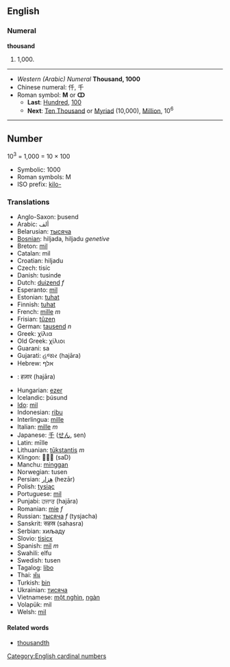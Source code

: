 ==English==

===Numeral===
'''thousand'''
# 1,000.

----

*''Western (Arabic) Numeral'' '''Thousand, 1000'''
*Chinese numeral: 仟, 千
*Roman symbol: '''M''' or '''ↀ'''
**'''Last''': [[Hundred]], [[100]]
**'''Next''': [[Ten Thousand]] or [[Myriad]] (10,000), [[Million]], 10<sup>6</sup>

----

==Number==

10<sup>3</sup> = 1,000 = 10 &times; 100

*Symbolic: 1000
*Roman symbols: M 
*ISO prefix: [[kilo-]]

===Translations===
*Anglo-Saxon: þusend
*Arabic: ألف
*Belarusian: [[тысяча]]
*[[Bosnian]]: hiljada, hiljadu ''genetive''
*Breton: [[mil]]
*Catalan: mil
*Croatian: hiljadu
*Czech:  tisíc
*Danish: tusinde
*Dutch: [[duizend]] ''f''
*Esperanto: [[mil]]
*Estonian: [[tuhat]]
*Finnish: [[tuhat]]
*French: [[mille]] ''m''
*Frisian: [[tûzen]]
*German: [[tausend]] ''n''
*Greek: χίλια
*Old Greek: χίλιοι
*Guarani: sa
*Gujarati: હજાર (hajāra)
*Hebrew: אלף
*{{hi}}: हज़ार (hajāra)
*Hungarian: [[ezer]]
*Icelandic: þúsund
*[[Ido]]: [[mil]]
*Indonesian: [[ribu]]
*Interlingua: [[mille]]
*Italian: [[mille]] ''m''
*Japanese: [[千]] ([[せん]], sen)
*Latin: mīlle
*Lithuanian: [[tūkstantis]] ''m''
*Klingon:  (saD)
*Manchu: [[minggan]]
*Norwegian: tusen
*Persian: [[هِزار]] (hezār)
*Polish: [[tysiąc]]
*Portuguese: [[mil]]
*Punjabi: ਹਜਾਰ (hajāra)
*Romanian: [[mie]] ''f''
*Russian: [[тысяча]] ''f''  (tysjacha)
*Sanskrit: सहस्र (sahasra)
*Serbian: хиљаду
*Slovio: [[tisicx]]
*Spanish: [[mil]] ''m''
*Swahili: elfu
*Swedish: tusen
*Tagalog: [[libo]]
*Thai: [[พัน]]
*Turkish: [[bin]]
*Ukrainian: [[тисяча]]
*Vietnamese: [[một nghìn]], [[ngàn]]
*Volapük: mil
*Welsh: [[mil]]

====Related words====

*[[thousandth]]

[[Category:English cardinal numbers]]